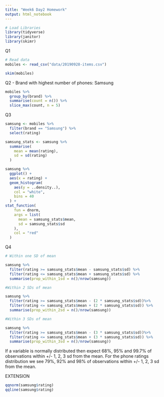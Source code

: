 ```yaml
---
title: "Week6 Day2 Homework"
output: html_notebook
---
```



```r
# Load Libraries
library(tidyverse)
library(janitor)
library(skimr)
```

Q1
```r
# Read data
mobiles <- read_csv("data/20190928-items.csv")

skim(mobiles)
```

Q2 - Brand with highest number of phones: Samsung
```r
mobiles %>%
  group_by(brand) %>%
  summarise(count = n()) %>%
  slice_max(count, n = 5)
```

Q3
```r
samsung <- mobiles %>%
  filter(brand == "Samsung") %>%
  select(rating) 

samsung_stats <- samsung %>% 
  summarise(
    mean = mean(rating),
    sd = sd(rating)
  )
```


```r
samsung %>%
  ggplot() +
  aes(x = rating) +
  geom_histogram(
    aes(y = ..density..),
    col = "white",
    bins = 40
  ) +
stat_function(
    fun = dnorm,
    args = list(
      mean = samsung_stats$mean,
      sd = samsung_stats$sd
    ),
    col = "red"
  )
```

Q4
```r
# Within one SD of mean

samsung %>% 
  filter(rating >= samsung_stats$mean - samsung_stats$sd) %>% 
  filter(rating <= samsung_stats$mean + samsung_stats$sd) %>%
  summarise(prop_within_1sd = n()/nrow(samsung))


```
```r
#Within 2 SDs of mean

samsung %>% 
  filter(rating >= samsung_stats$mean - (2 * samsung_stats$sd))%>% 
  filter(rating <= samsung_stats$mean + (2 * samsung_stats$sd)) %>%
  summarise(prop_within_2sd = n()/nrow(samsung))
```
```r
#Within 3 SDs of mean

samsung %>% 
  filter(rating >= samsung_stats$mean - (3 * samsung_stats$sd))%>% 
  filter(rating <= samsung_stats$mean + (3 * samsung_stats$sd)) %>%
  summarise(prop_within_3sd = n()/nrow(samsung))
```

If a variable is normally distributed then expect 68%, 95% and 99.7% of observations within +/- 1, 2, 3 sd from the mean.
For the phone ratings distribution we see 79%, 92% and 98% of observations within +/- 1, 2, 3 sd from the mean.

EXTENSION
```r

qqnorm(samsung$rating)
qqline(samsung$rating)

```

